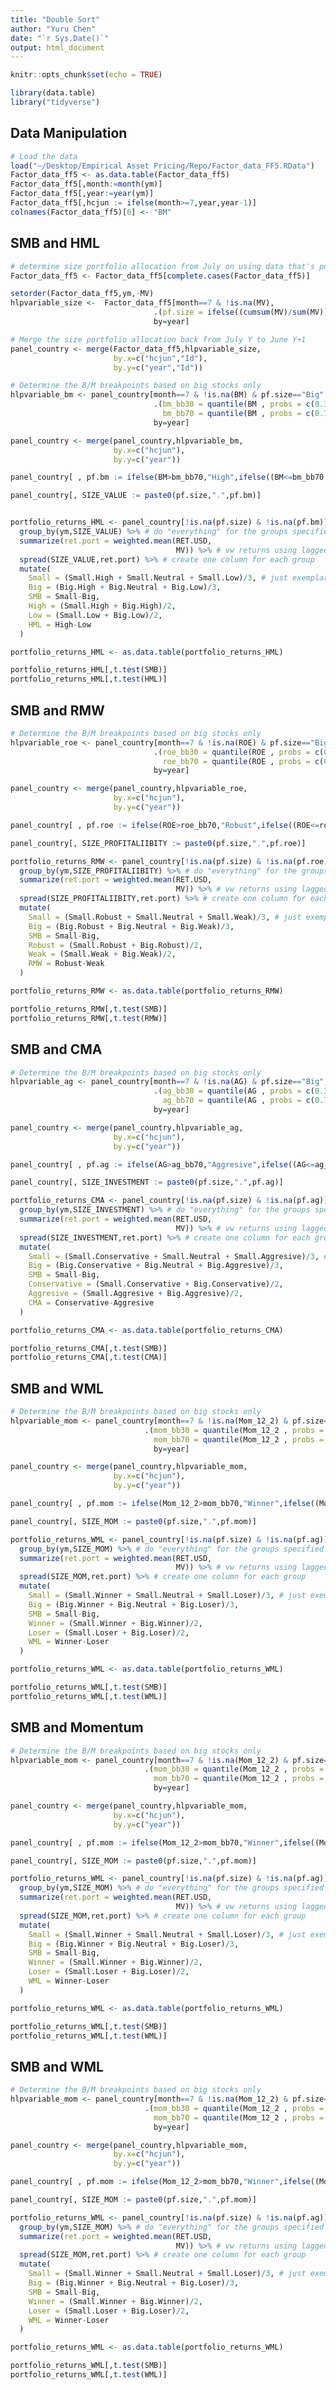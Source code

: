 ```yaml
---
title: "Double Sort"
author: "Yuru Chen"
date: "`r Sys.Date()`"
output: html_document
---
```


```r
knitr::opts_chunk$set(echo = TRUE)
```

```r
library(data.table)
library("tidyverse")
```

## Data Manipulation

```r
# Load the data
load("~/Desktop/Empirical Asset Pricing/Repo/Factor_data_FF5.RData")
Factor_data_ff5 <- as.data.table(Factor_data_ff5)
Factor_data_ff5[,month:=month(ym)]
Factor_data_ff5[,year:=year(ym)]
Factor_data_ff5[,hcjun := ifelse(month>=7,year,year-1)]
colnames(Factor_data_ff5)[6] <- "BM"

```

## SMB and HML
```r
# determine size portfolio allocation from July on using data that's public from end-of-June on
Factor_data_ff5 <- Factor_data_ff5[complete.cases(Factor_data_ff5)]

setorder(Factor_data_ff5,ym,-MV) 
hlpvariable_size <-  Factor_data_ff5[month==7 & !is.na(MV),
                                .(pf.size = ifelse((cumsum(MV)/sum(MV))>=0.9,"Small","Big"),Id),
                                by=year]

# Merge the size portfolio allocation back from July Y to June Y+1
panel_country <- merge(Factor_data_ff5,hlpvariable_size,
                       by.x=c("hcjun","Id"),
                       by.y=c("year","Id"))
```

```r
# Determine the B/M breakpoints based on big stocks only
hlpvariable_bm <- panel_country[month==7 & !is.na(BM) & pf.size=="Big", 
                                .(bm_bb30 = quantile(BM , probs = c(0.3), na.rm=T),
                                  bm_bb70 = quantile(BM , probs = c(0.7), na.rm=T)),
                                by=year]

panel_country <- merge(panel_country,hlpvariable_bm,
                       by.x=c("hcjun"),
                       by.y=c("year"))

panel_country[ , pf.bm := ifelse(BM>bm_bb70,"High",ifelse((BM<=bm_bb70 & BM>bm_bb30),"Neutral",ifelse(BM<=bm_bb30,"Low",NA)))]

panel_country[, SIZE_VALUE := paste0(pf.size,".",pf.bm)] 


portfolio_returns_HML <- panel_country[!is.na(pf.size) & !is.na(pf.bm)] %>% # this operator nests functions
  group_by(ym,SIZE_VALUE) %>% # do "everything" for the groups specified here
  summarize(ret.port = weighted.mean(RET.USD,
                                     MV)) %>% # vw returns using lagged mcap
  spread(SIZE_VALUE,ret.port) %>% # create one column for each group
  mutate(
    Small = (Small.High + Small.Neutral + Small.Low)/3, # just exemplary
    Big = (Big.High + Big.Neutral + Big.Low)/3,
    SMB = Small-Big,
    High = (Small.High + Big.High)/2,
    Low = (Small.Low + Big.Low)/2,
    HML = High-Low
  )

portfolio_returns_HML <- as.data.table(portfolio_returns_HML)

portfolio_returns_HML[,t.test(SMB)]
portfolio_returns_HML[,t.test(HML)]

```

## SMB and RMW

```r
# Determine the B/M breakpoints based on big stocks only
hlpvariable_roe <- panel_country[month==7 & !is.na(ROE) & pf.size=="Big", 
                                .(roe_bb30 = quantile(ROE , probs = c(0.3), na.rm=T),
                                  roe_bb70 = quantile(ROE , probs = c(0.7), na.rm=T)),
                                by=year]

panel_country <- merge(panel_country,hlpvariable_roe,
                       by.x=c("hcjun"),
                       by.y=c("year"))

panel_country[ , pf.roe := ifelse(ROE>roe_bb70,"Robust",ifelse((ROE<=roe_bb70 & ROE>roe_bb30),"Neutral",ifelse(ROE<=roe_bb30,"Weak",NA)))]

panel_country[, SIZE_PROFITALIIBITY := paste0(pf.size,".",pf.roe)] 

portfolio_returns_RMW <- panel_country[!is.na(pf.size) & !is.na(pf.roe)] %>%
  group_by(ym,SIZE_PROFITALIIBITY) %>% # do "everything" for the groups specified here
  summarize(ret.port = weighted.mean(RET.USD,
                                     MV)) %>% # vw returns using lagged mcap
  spread(SIZE_PROFITALIIBITY,ret.port) %>% # create one column for each group
  mutate(
    Small = (Small.Robust + Small.Neutral + Small.Weak)/3, # just exemplary
    Big = (Big.Robust + Big.Neutral + Big.Weak)/3,
    SMB = Small-Big,
    Robust = (Small.Robust + Big.Robust)/2,
    Weak = (Small.Weak + Big.Weak)/2,
    RMW = Robust-Weak
  )

portfolio_returns_RMW <- as.data.table(portfolio_returns_RMW)

portfolio_returns_RMW[,t.test(SMB)]
portfolio_returns_RMW[,t.test(RMW)]
```

## SMB and CMA


```r
# Determine the B/M breakpoints based on big stocks only
hlpvariable_ag <- panel_country[month==7 & !is.na(AG) & pf.size=="Big", 
                                .(ag_bb30 = quantile(AG , probs = c(0.3), na.rm=T),
                                  ag_bb70 = quantile(AG , probs = c(0.7), na.rm=T)),
                                by=year]

panel_country <- merge(panel_country,hlpvariable_ag,
                       by.x=c("hcjun"),
                       by.y=c("year"))

panel_country[ , pf.ag := ifelse(AG>ag_bb70,"Aggresive",ifelse((AG<=ag_bb70 & AG>ag_bb30),"Neutral",ifelse(AG<=ag_bb30,"Conservative",NA)))]

panel_country[, SIZE_INVESTMENT := paste0(pf.size,".",pf.ag)] 

portfolio_returns_CMA <- panel_country[!is.na(pf.size) & !is.na(pf.ag)] %>%
  group_by(ym,SIZE_INVESTMENT) %>% # do "everything" for the groups specified here
  summarize(ret.port = weighted.mean(RET.USD,
                                     MV)) %>% # vw returns using lagged mcap
  spread(SIZE_INVESTMENT,ret.port) %>% # create one column for each group
  mutate(
    Small = (Small.Conservative + Small.Neutral + Small.Aggresive)/3, # just exemplary
    Big = (Big.Conservative + Big.Neutral + Big.Aggresive)/3,
    SMB = Small-Big,
    Conservative = (Small.Conservative + Big.Conservative)/2,
    Aggresive = (Small.Aggresive + Big.Aggresive)/2,
    CMA = Conservative-Aggresive
  )

portfolio_returns_CMA <- as.data.table(portfolio_returns_CMA)

portfolio_returns_CMA[,t.test(SMB)]
portfolio_returns_CMA[,t.test(CMA)]
```

## SMB and WML

```r
# Determine the B/M breakpoints based on big stocks only
hlpvariable_mom <- panel_country[month==7 & !is.na(Mom_12_2) & pf.size=="Big", 
                              .(mom_bb30 = quantile(Mom_12_2 , probs = c(0.3), na.rm=T),
                                mom_bb70 = quantile(Mom_12_2 , probs = c(0.7), na.rm=T)),
                                by=year]

panel_country <- merge(panel_country,hlpvariable_mom,
                       by.x=c("hcjun"),
                       by.y=c("year"))

panel_country[ , pf.mom := ifelse(Mom_12_2>mom_bb70,"Winner",ifelse((Mom_12_2<=mom_bb70 & Mom_12_2>mom_bb30),"Neutral",ifelse(Mom_12_2<=mom_bb30,"Loser",NA)))]

panel_country[, SIZE_MOM := paste0(pf.size,".",pf.mom)] 

portfolio_returns_WML <- panel_country[!is.na(pf.size) & !is.na(pf.ag)] %>%
  group_by(ym,SIZE_MOM) %>% # do "everything" for the groups specified here
  summarize(ret.port = weighted.mean(RET.USD,
                                     MV)) %>% # vw returns using lagged mcap
  spread(SIZE_MOM,ret.port) %>% # create one column for each group
  mutate(
    Small = (Small.Winner + Small.Neutral + Small.Loser)/3, # just exemplary
    Big = (Big.Winner + Big.Neutral + Big.Loser)/3,
    SMB = Small-Big,
    Winner = (Small.Winner + Big.Winner)/2,
    Loser = (Small.Loser + Big.Loser)/2,
    WML = Winner-Loser
  )

portfolio_returns_WML <- as.data.table(portfolio_returns_WML)

portfolio_returns_WML[,t.test(SMB)]
portfolio_returns_WML[,t.test(WML)]
```


## SMB and Momentum

```r
# Determine the B/M breakpoints based on big stocks only
hlpvariable_mom <- panel_country[month==7 & !is.na(Mom_12_2) & pf.size=="Big", 
                              .(mom_bb30 = quantile(Mom_12_2 , probs = c(0.3), na.rm=T),
                                mom_bb70 = quantile(Mom_12_2 , probs = c(0.7), na.rm=T)),
                                by=year]

panel_country <- merge(panel_country,hlpvariable_mom,
                       by.x=c("hcjun"),
                       by.y=c("year"))

panel_country[ , pf.mom := ifelse(Mom_12_2>mom_bb70,"Winner",ifelse((Mom_12_2<=mom_bb70 & Mom_12_2>mom_bb30),"Neutral",ifelse(Mom_12_2<=mom_bb30,"Loser",NA)))]

panel_country[, SIZE_MOM := paste0(pf.size,".",pf.mom)] 

portfolio_returns_WML <- panel_country[!is.na(pf.size) & !is.na(pf.ag)] %>%
  group_by(ym,SIZE_MOM) %>% # do "everything" for the groups specified here
  summarize(ret.port = weighted.mean(RET.USD,
                                     MV)) %>% # vw returns using lagged mcap
  spread(SIZE_MOM,ret.port) %>% # create one column for each group
  mutate(
    Small = (Small.Winner + Small.Neutral + Small.Loser)/3, # just exemplary
    Big = (Big.Winner + Big.Neutral + Big.Loser)/3,
    SMB = Small-Big,
    Winner = (Small.Winner + Big.Winner)/2,
    Loser = (Small.Loser + Big.Loser)/2,
    WML = Winner-Loser
  )

portfolio_returns_WML <- as.data.table(portfolio_returns_WML)

portfolio_returns_WML[,t.test(SMB)]
portfolio_returns_WML[,t.test(WML)]

```


## SMB and WML

```r
# Determine the B/M breakpoints based on big stocks only
hlpvariable_mom <- panel_country[month==7 & !is.na(Mom_12_2) & pf.size=="Big", 
                              .(mom_bb30 = quantile(Mom_12_2 , probs = c(0.3), na.rm=T),
                                mom_bb70 = quantile(Mom_12_2 , probs = c(0.7), na.rm=T)),
                                by=year]

panel_country <- merge(panel_country,hlpvariable_mom,
                       by.x=c("hcjun"),
                       by.y=c("year"))

panel_country[ , pf.mom := ifelse(Mom_12_2>mom_bb70,"Winner",ifelse((Mom_12_2<=mom_bb70 & Mom_12_2>mom_bb30),"Neutral",ifelse(Mom_12_2<=mom_bb30,"Loser",NA)))]

panel_country[, SIZE_MOM := paste0(pf.size,".",pf.mom)] 

portfolio_returns_WML <- panel_country[!is.na(pf.size) & !is.na(pf.ag)] %>%
  group_by(ym,SIZE_MOM) %>% # do "everything" for the groups specified here
  summarize(ret.port = weighted.mean(RET.USD,
                                     MV)) %>% # vw returns using lagged mcap
  spread(SIZE_MOM,ret.port) %>% # create one column for each group
  mutate(
    Small = (Small.Winner + Small.Neutral + Small.Loser)/3, # just exemplary
    Big = (Big.Winner + Big.Neutral + Big.Loser)/3,
    SMB = Small-Big,
    Winner = (Small.Winner + Big.Winner)/2,
    Loser = (Small.Loser + Big.Loser)/2,
    WML = Winner-Loser
  )

portfolio_returns_WML <- as.data.table(portfolio_returns_WML)

portfolio_returns_WML[,t.test(SMB)]
portfolio_returns_WML[,t.test(WML)]
```





